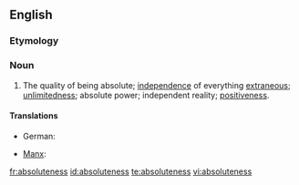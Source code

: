 ==English==

===Etymology===
{{suffix|absolute|ness}}

===Noun===
{{en-noun|-|es}}

# The quality of being absolute; [[independence]] of everything [[extraneous]]; [[unlimitedness]]; absolute power; independent reality; [[positiveness]].

====Translations====
{{trans-top|quality of being absolute}}
* German: {{t+|de|Absolutheit|f}}
{{trans-mid}}
* [[Manx]]: {{t|gv|ard-phooaralys|m}}
{{trans-bottom}}

[[fr:absoluteness]]
[[id:absoluteness]]
[[te:absoluteness]]
[[vi:absoluteness]]